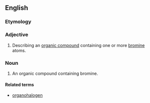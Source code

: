 ==English==

===Etymology===
{{prefix|organo|bromine|lang=en}}

===Adjective===
{{en-adj|-}}

# {{context|organic chemistry|lang=en}} Describing an [[organic compound]] containing one or more [[bromine]] atoms.

===Noun===
{{en-noun}}

# {{context|organic chemistry|lang=en}} An organic compound containing bromine.

====Related terms====
*[[organohalogen]]
